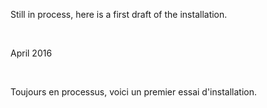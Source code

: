 Still in process, here is a first draft of the installation.

<br />

April 2016

<br />

Toujours en processus, voici un premier essai d'installation.
